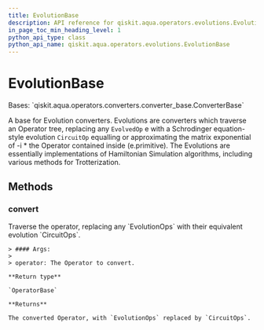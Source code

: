```yaml
---
title: EvolutionBase
description: API reference for qiskit.aqua.operators.evolutions.EvolutionBase
in_page_toc_min_heading_level: 1
python_api_type: class
python_api_name: qiskit.aqua.operators.evolutions.EvolutionBase
---
```


# EvolutionBase

<Class id="qiskit.aqua.operators.evolutions.EvolutionBase" isDedicatedPage={true} github="https://github.com/qiskit-community/qiskit-aqua/tree/stable/0.9/qiskit/aqua/operators/evolutions/evolution_base.py" signature="EvolutionBase">
  Bases: `qiskit.aqua.operators.converters.converter_base.ConverterBase`

  A base for Evolution converters. Evolutions are converters which traverse an Operator tree, replacing any `EvolvedOp` e with a Schrodinger equation-style evolution `CircuitOp` equalling or approximating the matrix exponential of -i \* the Operator contained inside (e.primitive). The Evolutions are essentially implementations of Hamiltonian Simulation algorithms, including various methods for Trotterization.

  ## Methods

  ### convert

  <Function id="qiskit.aqua.operators.evolutions.EvolutionBase.convert" signature="EvolutionBase.convert(operator)">
    Traverse the operator, replacing any `EvolutionOps` with their equivalent evolution `CircuitOps`.

    > #### Args:
    >
    > operator: The Operator to convert.

    **Return type**

    `OperatorBase`

    **Returns**

    The converted Operator, with `EvolutionOps` replaced by `CircuitOps`.
  </Function>
</Class>

